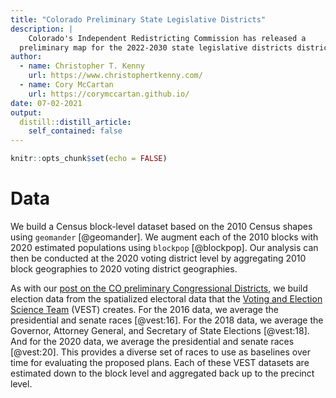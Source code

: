 ```yaml
---
title: "Colorado Preliminary State Legislative Districts"
description: |
    Colorado's Independent Redistricting Commission has released a 
  preliminary map for the 2022-2030 state legislative districts districts.
author:
  - name: Christopher T. Kenny
    url: https://www.christophertkenny.com/
  - name: Cory McCartan
    url: https://corymccartan.github.io/
date: 07-02-2021
output:
  distill::distill_article:
    self_contained: false
---
```



```r
knitr::opts_chunk$set(echo = FALSE)
```




# Data

We build a Census block-level dataset based on the 2010 Census shapes using `geomander` [@geomander]. We augment each of the 2010 blocks with 2020 estimated populations using `blockpop` [@blockpop]. Our analysis can then be conducted at the 2020 voting district level by aggregating 2010 block geographies to 2020 voting district geographies.

As with our [post on the CO preliminary Congressional Districts](https://corymccartan.github.io/redistricting21/posts/2021-06-25-colorado-preliminary-congressional-districts/), we build election data from the spatialized electoral data that the [Voting and Election Science Team](https://twitter.com/vest_team?lang=en) (VEST) creates. For the 2016 data, we average the presidential and senate races [@vest:16]. For the 2018 data, we average the Governor, Attorney General, and Secretary of State Elections [@vest:18]. And for the 2020 data, we average the presidential and senate races [@vest:20]. This provides a diverse set of races to use as baselines over time for evaluating the proposed plans. Each of these VEST datasets are estimated down to the block level and aggregated back up to the precinct level.
